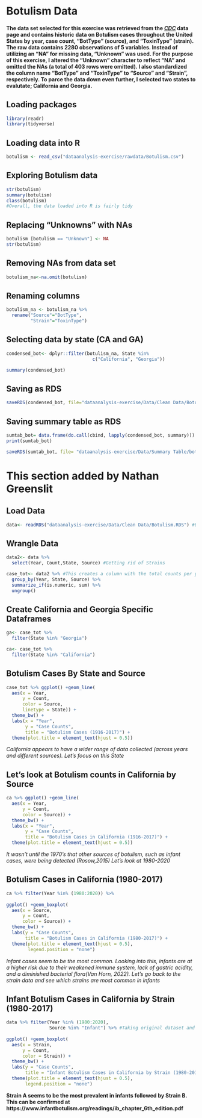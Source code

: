 # **Botulism Data**
#### The data set selected for this exercise was retrieved from the [***CDC***](https://data.cdc.gov/) data page and contains historic data on Botulism cases throughout the United States by year, case count, "BotType" (source), and "ToxinType" (strain). The raw data contains 2280 observations of 5 variables. Instead of utilizing an "NA" for missing data, "Unknown" was used. For the purpose of this exercise, I altered the "Unknown" character to reflect "NA" and omitted the NAs (a total of 403 rows were omitted). I also standardized the column name "BotType" and "ToxinType" to "Source" and "Strain", respectively. To parce the data down even further, I selected two states to evalutate; California and Georgia. 

## **Loading packages** 
```r
library(readr)
library(tidyverse)
```

## **Loading data into R**
```r
botulism <- read_csv("dataanalysis-exercise/rawdata/Botulism.csv")
```

## **Exploring Botulism data**
```r
str(botulism)
summary(botulism)
class(botulism)
#Overall, the data loaded into R is fairly tidy
```

## **Replacing "Unknowns" with NAs**
```r
botulism [botulism == "Unknown"] <- NA
str(botulism)
```
## **Removing NAs from data set**
```r
botulism_na<-na.omit(botulism)
```

## **Renaming columns**
```r
botulism_na <- botulism_na %>%
  rename("Source"="BotType",
         "Strain"="ToxinType")
```


## **Selecting data by state (CA and GA)**
```r
condensed_bot<- dplyr::filter(botulism_na, State %in% 
                                c("California", "Georgia"))

summary(condensed_bot)
```

## **Saving as RDS**
```r
saveRDS(condensed_bot, file="dataanalysis-exercise/Data/Clean Data/Botulism.RDS")
```

## **Saving summary table as RDS**
```r
sumtab_bot= data.frame(do.call(cbind, lapply(condensed_bot, summary)))
print(sumtab_bot)

saveRDS(sumtab_bot, file= "dataanalysis-exercise/Data/Summary Table/botsumtable.RDS")
```

# This section added by Nathan Greenslit


## **Load Data**
```r
data<- readRDS("dataanalysis-exercise/Data/Clean Data/Botulism.RDS") #Loading in condensed_bot data from Kim
```

## **Wrangle Data**
```r
data2<- data %>%
  select(Year, Count,State, Source) #Getting rid of Strains

case_tot<- data2 %>% #This creates a column with the total counts per year instead of separating it by strain. This omits the issue of having multiples of the same year for counts. 
  group_by(Year, State, Source) %>%
  summarize_if(is.numeric, sum) %>%
  ungroup()
```

## **Create California and Georgia Specific Dataframes**
```r
ga<- case_tot %>%
  filter(State %in% "Georgia")

ca<- case_tot %>%
  filter(State %in% "California")


```

## **Botulism Cases By State and Source**
```r
case_tot %>% ggplot() +geom_line(
  aes(x = Year,
      y = Count,
      color = Source,
      linetype = State)) +
  theme_bw() +
  labs(x = "Year",
       y = "Case Counts",
       title = "Botulism Cases (1916-2017)") +
  theme(plot.title = element_text(hjust = 0.5))
```
*California appears to have a wider range of data collected (across years and different sources). Let's focus on this State*

## **Let's look at Botulism counts in California by Source**
```r
ca %>% ggplot() +geom_line(
  aes(x = Year,
      y = Count,
      color = Source)) +
  theme_bw() +
  labs(x = "Year",
       y = "Case Counts",
       title = "Botulism Cases in California (1916-2017)") +
  theme(plot.title = element_text(hjust = 0.5))
```
*It wasn't until the 1970's that other sources of botulism, such as infant cases, were being detected (Rosow,2015) Let's look at 1980-2020*

## **Botulism Cases in California (1980-2017)**
```r
ca %>% filter(Year %in% (1980:2020)) %>%
  
ggplot() +geom_boxplot(
  aes(x = Source,
      y = Count,
      color = Source)) +
  theme_bw() +
  labs(y = "Case Counts",
       title = "Botulism Cases in California (1980-2017)") +
  theme(plot.title = element_text(hjust = 0.5),
        legend.position = "none")
```
*Infant cases seem to be the most common. Looking into this, infants are at a higher risk due to their weakened immune system, lack of gastric acidity, and a diminished bacterial flora(Van Horn, 2022). Let's go back to the strain data and see which strains are most common in infants*
 
## **Infant Botulism Cases in California by Strain (1980-2017)**
```r
data %>% filter(Year %in% (1980:2020),
                Source %in% "Infant") %>% #Taking original dataset and filtering for 1980-2017 and for infant sources
  
ggplot() +geom_boxplot(
  aes(x = Strain,
      y = Count,
      color = Strain)) +
  theme_bw() +
  labs(y = "Case Counts",
       title = "Infant Botulism Cases in California by Strain (1980-2017)") +
  theme(plot.title = element_text(hjust = 0.5),
       legend.position = "none")
```
**Strain A seems to be the most prevalent in infants followed by Strain B. This can be confirmed at https://www.infantbotulism.org/readings/ib_chapter_6th_edition.pdf **


